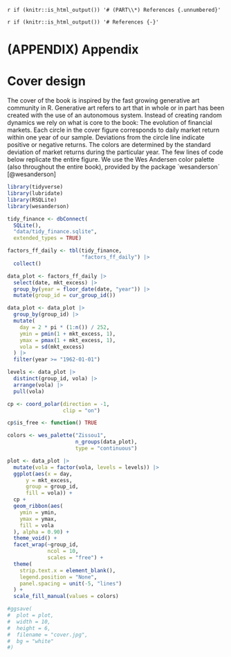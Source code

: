 `r if (knitr::is_html_output()) '# (PART\\*) References {.unnumbered}'`

`r if (knitr::is_html_output()) '# References {-}'`

<div id="refs"></div>

# (APPENDIX) Appendix {-} 

# Cover design

The cover of the book is inspired by the fast growing generative art community in R. 
Generative art refers to art that in whole or in part has been created with the use of an autonomous system. 
Instead of creating random dynamics we rely on what is core to the book: The evolution of financial markets. 
Each circle in the cover figure corresponds to daily market return within one year of our sample. Deviations from the circle line indicate positive or negative returns. 
The colors are determined by the standard deviation of market returns during the particular year. 
The few lines of code below replicate the entire figure. 
We use the Wes Andersen color palette (also throughout the entire book), provided by the package ´wesanderson´ [@wesanderson]

```r
library(tidyverse)
library(lubridate)
library(RSQLite)
library(wesanderson)

tidy_finance <- dbConnect(
  SQLite(), 
  "data/tidy_finance.sqlite", 
  extended_types = TRUE)

factors_ff_daily <- tbl(tidy_finance, 
                        "factors_ff_daily") |>
  collect()

data_plot <- factors_ff_daily |>
  select(date, mkt_excess) |>
  group_by(year = floor_date(date, "year")) |>
  mutate(group_id = cur_group_id())

data_plot <- data_plot |>
  group_by(group_id) |>
  mutate(
    day = 2 * pi * (1:n()) / 252,
    ymin = pmin(1 + mkt_excess, 1),
    ymax = pmax(1 + mkt_excess, 1),
    vola = sd(mkt_excess)
  ) |>
  filter(year >= "1962-01-01")

levels <- data_plot |>
  distinct(group_id, vola) |>
  arrange(vola) |>
  pull(vola)

cp <- coord_polar(direction = -1, 
                  clip = "on")

cp$is_free <- function() TRUE

colors <- wes_palette("Zissou1", 
                      n_groups(data_plot), 
                      type = "continuous")

plot <- data_plot |>
  mutate(vola = factor(vola, levels = levels)) |>
  ggplot(aes(x = day, 
      y = mkt_excess, 
      group = group_id, 
      fill = vola)) +
  cp +
  geom_ribbon(aes(
    ymin = ymin,
    ymax = ymax,
    fill = vola
  ), alpha = 0.90) +
  theme_void() +
  facet_wrap(~group_id, 
             ncol = 10, 
             scales = "free") +
  theme(
    strip.text.x = element_blank(),
    legend.position = "None",
    panel.spacing = unit(-5, "lines")
  ) +
  scale_fill_manual(values = colors)

#ggsave(
#  plot = plot, 
#  width = 10, 
#  height = 6,
#  filename = "cover.jpg", 
#  bg = "white"
#)
```
